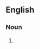 ==English==

===Noun===
{{en-noun|head=[[Spaghetti]] [[Western]]}}

# {{alternative spelling of|spaghetti western|lang=en}}